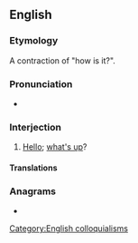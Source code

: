 ==English==

===Etymology===
A contraction of "how is it?".

===Pronunciation===
* {{audio|en|En-au-howzit.ogg|Audio (AU)}}

===Interjection===
{{en-interj}}

# {{lb|en|slang|South Africa|Hawaii}} [[hello|Hello]]; [[what's up]]?

====Translations====
{{trans-see|what's up}}

===Anagrams===
* {{anagrams|en|a=hiotwz|howitz}}

[[Category:English colloquialisms]]